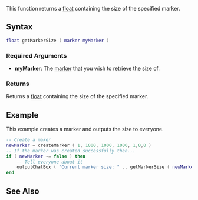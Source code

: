 
{{Server client function}}
This function returns a [[/float.md|float]] containing the size of the specified marker.

==Syntax==
<syntaxhighlight lang="lua">float getMarkerSize ( marker myMarker )</syntaxhighlight>
{{OOP||[[/Marker.md|Marker]]:getSize|size|setMarkerSize}}
===Required Arguments===
*'''myMarker''': The [[/marker.md|marker]] that you wish to retrieve the size of.

===Returns===
Returns a [[/float.md|float]] containing the size of the specified marker.

==Example==
This example creates a marker and outputs the size to everyone.
<syntaxhighlight lang="lua">
-- Create a maker
newMarker = createMarker ( 1, 1000, 1000, 1000, 1,0,0 )
-- If the marker was created successfully then...
if ( newMarker ~= false ) then
	-- Tell everyone about it
	outputChatBox ( "Current marker size: " .. getMarkerSize ( newMarker ) )
end
</syntaxhighlight>

==See Also==
{{Marker functions}}
